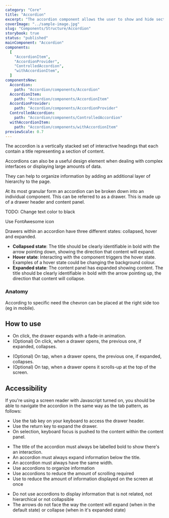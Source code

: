 ```yaml
---
category: "Core"
title: "Accordion"
excerpt: "The accordion component allows the user to show and hide sections of related content on a page."
coverImage: "../sample-image.jpg"
slug: "Components/Structure/Accordion"
storybook: true
status: "published"
mainComponent: "Accordion"
components:
  [
    "AccordionItem",
    "AccordionProvider",
    "ControlledAccordion",
    "withAccordionItem",
  ]
componentsNew:
  Accordion:
    path: "Accordion/components/Accordion"
  AccordionItem:
    path: "Accordion/components/AccordionItem"
  AccordionProvider:
    path: "Accordion/components/AccordionProvider"
  ControlledAccordion:
    path: "Accordion/components/ControlledAccordion"
  withAccordionItem:
    path: "Accordion/components/withAccordionItem"
previewScale: 0.7
---
```


The accordion is a vertically stacked set of interactive headings that each contain a title representing a section of content.

Accordions can also be a useful design element when dealing with complex interfaces or displaying large amounts of data.

They can help to organize information by adding an additional layer of hierarchy to the page.

At its most granular form an accordion can be broken down into an individual component. This can be referred to as a drawer. This is made up of a drawer header and content panel.

TODO: Change text color to black

Use FontAwesome icon

Drawers within an accordion have three different states: collapsed, hover and expanded.

- **Collapsed state**: The title should be clearly identifiable in bold with the arrow pointing down, showing the direction that content will expand.
- **Hover state**: Interacting with the component triggers the hover state. Examples of a hover state could be changing the background colour.
- **Expanded state**: The content panel has expanded showing content. The title should be clearly identifiable in bold with the arrow pointing up, the direction that content will collapse.

<FigmaImage url="https://www.figma.com/file/h0OBnVRCmPzMmCpYIYsj8H/Bridge-Documentation?node-id=270%3A1781" />

### Anatomy

<FigmaImage url="https://www.figma.com/file/h0OBnVRCmPzMmCpYIYsj8H/Bridge-Documentation?node-id=271%3A1888" />

<Callout>
  According to specific need the chevron can be placed at the right side too (eg
  in mobile).
</Callout>

## How to use

<DoUse title="Desktop">

- On click, the drawer expands with a fade-in animation.
- (Optional) On click, when a drawer opens, the previous one, if expanded, collapses.

</DoUse>

<DoUse title="Mobile">

- (Optional) On tap, when a drawer opens, the previous one, if expanded, collapses.
- (Optional) On tap, when a drawer opens it scrolls-up at the top of the screen.

</DoUse>

## Accessibility

If you're using a screen reader with Javascript turned on, you should be able to navigate the accordion in the same way as the tab pattern, as follows:

- Use the tab key on your keyboard to access the drawer header.
- Use the return key to expand the drawer.
- On selection, keyboard focus is pushed to the content within the content panel.

<DoUse>

- The title of the accordion must always be labelled bold to show there's an interaction.
- An accordion must always expand information below the title.
- An accordion must always have the same width.
- Use accordions to organize information
- Use accordions to reduce the amount of scrolling required
- Use to reduce the amount of information displayed on the screen at once

</DoUse>

<DoNotUse>

- Do not use accordions to display information that is not related, not hierarchical or not collapsible
- The arrows do not face the way the content will expand (when in the default state) or collapse (when in it's expanded state)

</DoNotUse>
